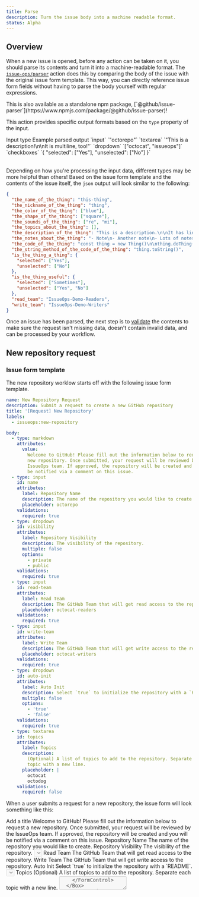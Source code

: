 ```yaml
---
title: Parse
description: Turn the issue body into a machine readable format.
status: Alpha
---
```



## Overview

When a new issue is opened, before any action can be taken on it, you should
parse its contents and turn it into a machine-readable format. The
[`issue-ops/parser`](https://github.com/issue-ops/parser) action does this by
comparing the body of the issue with the original issue form template. This way,
you can directly reference issue form fields without having to parse the body
yourself with regular expressions.

<Alert severity="info">
  This is also available as a standalone npm package,
  [`@github/issue-parser`](https://www.npmjs.com/package/@github/issue-parser)!
</Alert>

This action provides specific output formats based on the `type` property of the
input.

<TableContainer component={Paper}>
  <Table>
    <TableHead>
      <TableRow>
        <TableCell>Input type</TableCell>
        <TableCell>Example parsed output</TableCell>
      </TableRow>
    </TableHead>
    <TableBody>
      <TableRow>
        <TableCell>`input`</TableCell>
        <TableCell>`"octorepo"`</TableCell>
      </TableRow>
      <TableRow>
        <TableCell>`textarea`</TableCell>
        <TableCell>`"This is a description!\n\nIt is multiline, too!"`</TableCell>
      </TableRow>
      <TableRow>
        <TableCell>`dropdown`</TableCell>
        <TableCell>`["octocat", "issueops"]`</TableCell>
      </TableRow>
      <TableRow>
        <TableCell>`checkboxes`</TableCell>
        <TableCell>`{ "selected": ["Yes"], "unselected": ["No"] }`</TableCell>
      </TableRow>
    </TableBody>
  </Table>
</TableContainer>

Depending on how you're processing the input data, different types may be more
helpful than others! Based on the issue form template and the contents of the
issue itself, the `json` output will look similar to the following:

```json
{
  "the_name_of_the_thing": "this-thing",
  "the_nickname_of_the_thing": "thing",
  "the_color_of_the_thing": ["blue"],
  "the_shape_of_the_thing": ["square"],
  "the_sounds_of_the_thing": ["re", "mi"],
  "the_topics_about_the_thing": [],
  "the_description_of_the_thing": "This is a description.\n\nIt has lines.",
  "the_notes_about_the_thing": "- Note\n- Another note\n- Lots of notes",
  "the_code_of_the_thing": "const thing = new Thing()\n\nthing.doThing()",
  "the_string_method_of_the_code_of_the_thing": "thing.toString()",
  "is_the_thing_a_thing": {
    "selected": ["Yes"],
    "unselected": ["No"]
  },
  "is_the_thing_useful": {
    "selected": ["Sometimes"],
    "unselected": ["Yes", "No"]
  },
  "read_team": "IssueOps-Demo-Readers",
  "write_team": "IssueOps-Demo-Writers"
}
```

Once an issue has been parsed, the next step is to
[validate](/states-and-transitions/validate) the contents to make sure the
request isn't missing data, doesn't contain invalid data, and can be processed
by your workflow.

## New repository request

### Issue form template

The new repository worklow starts off with the following issue form template.

```yaml
name: New Repository Request
description: Submit a request to create a new GitHub repository
title: '[Request] New Repository'
labels:
  - issueops:new-repository

body:
  - type: markdown
    attributes:
      value:
        Welcome to GitHub! Please fill out the information below to request a
        new repository. Once submitted, your request will be reviewed by the
        IssueOps team. If approved, the repository will be created and you will
        be notified via a comment on this issue.
  - type: input
    id: name
    attributes:
      label: Repository Name
      description: The name of the repository you would like to create.
      placeholder: octorepo
    validations:
      required: true
  - type: dropdown
    id: visibility
    attributes:
      label: Repository Visibility
      description: The visibility of the repository.
      multiple: false
      options:
        - private
        - public
    validations:
      required: true
  - type: input
    id: read-team
    attributes:
      label: Read Team
      description: The GitHub Team that will get read access to the repository.
      placeholder: octocat-readers
    validations:
      required: true
  - type: input
    id: write-team
    attributes:
      label: Write Team
      description: The GitHub Team that will get write access to the repository.
      placeholder: octocat-writers
    validations:
      required: true
  - type: dropdown
    id: auto-init
    attributes:
      label: Auto Init
      description: Select `true` to initialize the repository with a `README`.
      multiple: false
      options:
        - 'true'
        - 'false'
    validations:
      required: true
  - type: textarea
    id: topics
    attributes:
      label: Topics
      description:
        (Optional) A list of topics to add to the repository. Separate each
        topic with a new line.
      placeholder: |
        octocat
        octodog
    validations:
      required: false
```

When a user submits a request for a new repository, the issue form will look
something like this:

<ImageContainer>
  <Box as="form">
    <FormControl>
      <FormControl.Label>Add a title</FormControl.Label>
      <TextInput
        required={true}
        block={true}
        disabled={true}
        value={'[Request] New Repository'}
      />
    </FormControl>
    Welcome to GitHub! Please fill out the information below to request a new
    repository. Once submitted, your request will be reviewed by the IssueOps
    team. If approved, the repository will be created and you will be notified
    via a comment on this issue.
    <FormControl>
      <FormControl.Label>Repository Name</FormControl.Label>
      <FormControl.Caption>
        The name of the repository you would like to create.
      </FormControl.Caption>
      <TextInput required={true} disabled={true} placeholder={'octorepo'} />
    </FormControl>
    <FormControl>
      <FormControl.Label>Repository Visibility</FormControl.Label>
      <FormControl.Caption>
        The visibility of the repository.
      </FormControl.Caption>
      <Select disabled>
        <Select.Option value="one">Private</Select.Option>
        <Select.Option value="two">Public</Select.Option>
      </Select>
    </FormControl>
    <FormControl>
      <FormControl.Label>Read Team</FormControl.Label>
      <FormControl.Caption>
        The GitHub Team that will get read access to the repository.
      </FormControl.Caption>
      <TextInput
        required={true}
        disabled={true}
        placeholder={'octocat-readers'}
      />
    </FormControl>
    <FormControl>
      <FormControl.Label>Write Team</FormControl.Label>
      <FormControl.Caption>
        The GitHub Team that will get write access to the repository.
      </FormControl.Caption>
      <TextInput
        required={true}
        disabled={true}
        placeholder={'octocat-writers'}
      />
    </FormControl>
    <FormControl>
      <FormControl.Label>Auto Init</FormControl.Label>
      <FormControl.Caption>
        Select `true` to initialize the repository with a `README`.
      </FormControl.Caption>
      <Select disabled>
        <Select.Option value="one">true</Select.Option>
        <Select.Option value="two">false</Select.Option>
      </Select>
    </FormControl>
    <FormControl>
      <FormControl.Label>Topics</FormControl.Label>
      <FormControl.Caption>
        (Optional) A list of topics to add to the repository. Separate each
        topic with a new line.
      </FormControl.Caption>
      <Textarea disabled placeholder={'octocat\noctodog'} />
    </FormControl>
  </Box>
</ImageContainer>

### GitHub Actions workflow

Creating an issue will kick off the start of the IssueOps process. However, in
order to do anything with the request, we need to parse the issue body and
extract the information we need to get approval and create a repository.

<Alert severity="info">Check the workflow comments for useful tips!</Alert>

```yaml
name: Issue Opened/Edited/Reopened

# At minimum, the issue body should be parsed any time an issue is opened,
# edited, or reopened. This ensures that the most up to date information is
# validated.
on:
  issues:
    types:
      - opened
      - edited
      - reopened

jobs:
  # Different request types may have different inputs. For example, a new
  # repository request may have different inputs than a repository transfer
  # request. You can create multiple jobs to parse different types of requests
  # in the same workflow. Labels can be used to control which jobs run for
  # which types of requests.
  new-repository-request:
    name: New Repository Request
    runs-on: ubuntu-latest

    # Assign labels for different types of requests, and use those labels to
    # trigger different workflows, jobs, and steps.
    if: contains(github.event.issue.labels.*.name, 'issueops:new-repository')

    # Initially, this workflow only needs permissions to read issues and
    # contents. This will be expanded later as we build additional
    # functionality.
    permissions:
      contents: read
      issues: read

    steps:
      # Get the repository contents. This lets the workflow reference files in
      # the repository such as the issue form template.
      - name: Checkout
        id: checkout
        uses: actions/checkout@vX.X.X

      - name: Parse Issue
        id: parse
        uses: issue-ops/parser@vX.X.X
        with:
          body: ${{ github.event.issue.body }}
          issue-form-template: new-repository-request.yml

      - name: Output the Parsed Issue
        id: output
        run: echo ${{ steps.parse.outputs.json }}
```

## Next steps

At this point, our issue has successfully transitioned into the `Parsed` state.
This means that we have a machine-readable representation of the request that
can be further processed by our workflows. However, we don't know if the request
actually contains valid information! The next transition involves validating the
parsed request against a set of rules to make sure it's ready to be processed.

[Continue to the next section to learn about validation.](/states-and-transitions/validate)
